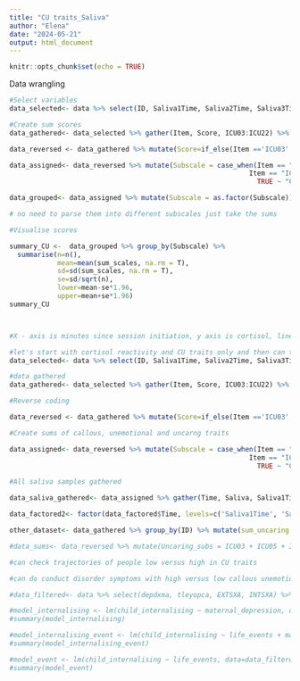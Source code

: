 ```yaml
---
title: "CU traits_Saliva"
author: "Elena"
date: "2024-05-21"
output: html_document
---
```


```r
knitr::opts_chunk$set(echo = TRUE)
```

Data wrangling

```r
#Select variables
data_selected<- data %>% select(ID, Saliva1Time, Saliva2Time, Saliva3Time, Saliva4Time, Saliva5Time, Saliva6Time, Saliva7Time, Saliva1done, Saliva2done, Saliva3done, Saliva4done, Saliva5done, Saliva6done, Saliva7done, ICU03, ICU05, ICU13, ICU15, ICU16, ICU17, ICU23, ICU24, ICU02, ICU04, ICU07, ICU08, ICU09, ICU10, ICU11, ICU12, ICU18, ICU20, ICU21, ICU01, ICU06, ICU14, ICU19, ICU22) %>% mutate(ID = as.factor(ID))

#Create sum scores
data_gathered<- data_selected %>% gather(Item, Score, ICU03:ICU22) %>% mutate(Score = recode(Score, 'not at all true' = '0', 'somewhat true' = '1', 'very true' = '2', 'definitely true' = '3'))%>% mutate(Score = as.numeric(Score))

data_reversed <- data_gathered %>% mutate(Score=if_else(Item =='ICU03'| Item =='ICU05' | Item =='ICU13' | Item =='ICU15'|Item =='ICU16'| Item =='ICU17' | Item =='ICU23' | Item =='ICU24' | Item == 'ICU08' | Item == 'ICU01' | Item == "ICU14" | Item == "ICU19", 3-Score,Score))

data_assigned<- data_reversed %>% mutate(Subscale = case_when(Item == "ICU03" | Item == "ICU05" | Item == "ICU13" | Item == "ICU15" | Item == "ICU16" | Item == "ICU17" | Item == "ICU23" | Item == "ICU24" ~ "Uncaring_subs",
                                                            Item == "ICU01" | Item == "ICU06" | Item == "ICU14" | Item == "ICU19" | Item == "ICU22" ~"Unemotional_subs",
                                                              TRUE ~ "Callous_subs"))

data_grouped<- data_assigned %>% mutate(Subscale = as.factor(Subscale)) %>% group_by(ID, Subscale) %>% mutate(sum_scales = sum(Score))

# no need to parse them into different subscales just take the sums

#Visualise scores

summary_CU <-  data_grouped %>% group_by(Subscale) %>%
  summarise(n=n(),
            mean=mean(sum_scales, na.rm = T),
            sd=sd(sum_scales, na.rm = T),
            se=sd/sqrt(n),
            lower=mean-se*1.96,
            upper=mean+se*1.96)
summary_CU



#X - axis is minutes since session initiation, y axis is cortisol, lines groups by high (+1 SD), Average (mean), and low (-1SD)
```

```r
#let's start with cortisol reactivity and CU traits only and then can test whether cortisol reactivity mediates physical aggression or somehting similar in the Hostile Attribution Scale
data_selected<- data %>% select(ID, Saliva1Time, Saliva2Time, Saliva3Time, Saliva4Time, Saliva5Time, Saliva6Time, Saliva7Time, Saliva1done, Saliva2done, Saliva3done, Saliva4done, Saliva5done, Saliva6done, Saliva7done, ICU03, ICU05, ICU13, ICU15, ICU16, ICU17, ICU23, ICU24, ICU02, ICU04, ICU07, ICU08, ICU09, ICU10, ICU11, ICU12, ICU18, ICU20, ICU21, ICU01, ICU06, ICU14, ICU19, ICU22) %>% mutate(ID = as.factor(ID))

#data gathered
data_gathered<- data_selected %>% gather(Item, Score, ICU03:ICU22) %>% mutate(Score = recode(Score, 'not at all true' = '0', 'somewhat true' = '1', 'very true' = '2', 'definitely true' = '3'))%>% mutate(Score = as.numeric(Score))

#Reverse coding

data_reversed <- data_gathered %>% mutate(Score=if_else(Item =='ICU03'| Item =='ICU05' | Item =='ICU13' | Item =='ICU15'|Item =='ICU16'| Item =='ICU17' | Item =='ICU23' | Item =='ICU24' | Item == 'ICU08' | Item == 'ICU01' | Item == "ICU14" | Item == "ICU19", 3-Score,Score))

#Create sums of callous, unemotional and uncarng traits

data_assigned<- data_reversed %>% mutate(Subscale = case_when(Item == "ICU03" | Item == "ICU05" | Item == "ICU13" | Item == "ICU15" | Item == "ICU16" | Item == "ICU17" | Item == "ICU23" | Item == "ICU24" ~ "Uncaring_subs",
                                                            Item == "ICU01" | Item == "ICU06" | Item == "ICU14" | Item == "ICU19" | Item == "ICU22" ~"Unemotional_subs",
                                                              TRUE ~ "Callous_subs"))

#All saliva samples gathered

data_saliva_gathered<- data_assigned %>% gather(Time, Saliva, Saliva1Time: Saliva7Time)

data_factored2<- factor(data_factored$Time, levels=c('Saliva1Time', 'Saliva2Time', 'Saliva3Time', 'Saliva4Time', 'Saliva5Time', 'Saliva6Time', 'Saliva7Time'))

other_dataset<- data_gathered %>% group_by(ID) %>% mutate(sum_uncaring = ICU03 + ICU05 + ICU13 + ICU15 + ICU16 + ICU17 + ICU23 + ICU24)

#data_sums<- data_reversed %>% mutate(Uncaring_subs = ICU03 + ICU05 + ICU13 + ICU15 + ICU16 + ICU17 + ICU23 + ICU24, Callous_subs = ICU02 + ICU04 + ICU07 + ICU08 + ICU09 + ICU10 + ICU11 + ICU12 + ICU18 + ICU20 + ICU21, Unemotional_subs = ICU01 + ICU06 + ICU14 + ICU19 + ICU22)

#can check trajectories of people low versus high in CU traits

#can do conduct disorder symptoms with high versus low callous unemotional traits
```


```r
#data_filtered<- data %>% select(depdxma, tleyopca, EXTSXA, INTSXA) %>% mutate(maternal_depression = as.factor(depdxma), child_internalising = INTSXA, life_events = tleyopca)

#model_internalising <- lm(child_internalising ~ maternal_depression, data=data_filtered)
#summary(model_internalising)

#model_internalising_event <- lm(child_internalising ~ life_events + maternal_depression, data=data_filtered)
#summary(model_internalising_event)

#model_event <- lm(child_internalising ~ life_events, data=data_filtered)
#summary(model_event)
`````````

